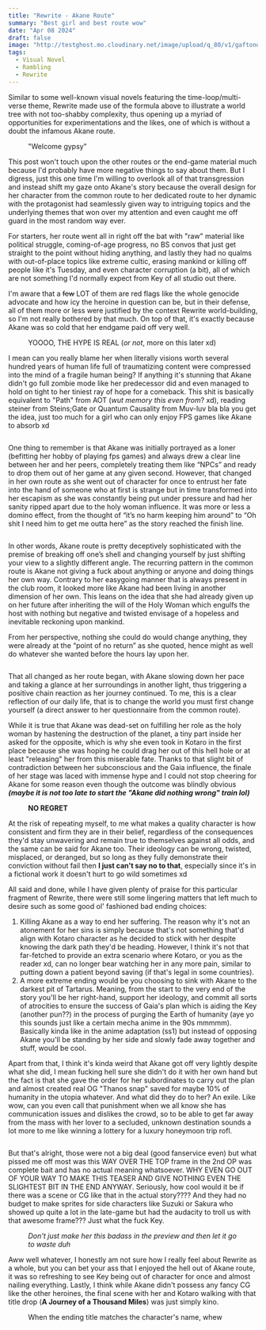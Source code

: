 ```yaml
---
title: "Rewrite - Akane Route"
summary: "Best girl and best route wow"
date: "Apr 08 2024"
draft: false
image: "http://testghost.mo.cloudinary.net/image/upload/q_80/v1/gaftonosh/2024/04/20231226230424_1.webp"
tags:
  - Visual Novel
  - Rambling
  - Rewrite
---
```


<div className="richtext pb-8">
  <p>
    Similar to some well-known visual novels featuring the time-loop/multi-verse
    theme, Rewrite made use of the formula above to illustrate a world tree with
    not too-shabby complexity, thus opening up a myriad of opportunities for
    experimentations and the likes, one of which is without a doubt the infamous
    Akane route.
  </p>
  <figure className="kg-card kg-image-card kg-card-hascaption">
    <img
      className="kg-image"
      src="http://res.cloudinary.com/dxyxhzwdx/image/upload/q_80/v1/gaftonosh/2024/04/Rewrite-opening-02.00_01_20_05.Still003.webp"
      alt=""
      height={720}
      loading="lazy"
      width={1280}
    />
    <figcaption>"Welcome gypsy"</figcaption>
  </figure>
  <p>
    This post won't touch upon the other routes or the end-game material much
    because I'd probably have more negative things to say about them. But I
    digress, just this one time I'm willing to overlook all of that
    transgression and instead shift my gaze onto Akane's story because the
    overall design for her character from the common route to her dedicated
    route to her dynamic with the protagonist had seamlessly given way to
    intriguing topics and the underlying themes that won over my attention and
    even caught me off guard in the most random way ever.
  </p>
  <p>
    For starters, her route went all in right off the bat with "raw" material
    like political struggle, coming-of-age progress, no BS convos that just get
    straight to the point without hiding anything, and lastly they had no qualms
    with out-of-place topics like extreme cultic, erasing mankind or killing off
    people like it's Tuesday, and even character corruption (a bit), all of
    which are not something I'd normally expect from Key of all studio out
    there.
  </p>
  <p>
    I'm aware that a <s>few</s> LOT of them are red flags like the whole
    genocide advocate and how icy the heroine in question can be, but in their
    defense, all of them more or less were justified by the context Rewrite
    world-building, so I'm not really bothered by that much. On top of that,
    it's exactly because Akane was so cold that her endgame paid off very well.
  </p>
  <figure className="kg-card kg-image-card kg-card-hascaption">
    <img
      className="kg-image"
      src="http://res.cloudinary.com/dxyxhzwdx/image/upload/q_80/v1/gaftonosh/2024/04/Rewrite-opening-02.00_01_15_21.Still002.webp"
      alt=""
      height={720}
      loading="lazy"
      width={1280}
    />
    <figcaption>
      YOOOO, THE HYPE IS REAL (<em>or not</em>, more on this later xd)
    </figcaption>
  </figure>
  <p>
    I mean can you really blame her when literally visions worth several hundred
    years of human life full of traumatizing content were compressed into the
    mind of a fragile human being? If anything it's stunning that Akane didn't
    go full zombie mode like her predecessor did and even managed to hold on
    tight to her tiniest ray of hope for a comeback. This shit is basically
    equivalent to "Path" from AOT (<em>wut memory this even from</em>? xd),
    reading steiner from Steins;Gate or Quantum Causality from Muv-luv bla bla
    you get the idea, just too much for a girl who can only enjoy FPS games like
    Akane to absorb xd
  </p>
  <figure className="kg-card kg-image-card">
    <img
      className="kg-image"
      src="http://res.cloudinary.com/dxyxhzwdx/image/upload/q_80/v1/gaftonosh/2024/04/020_FGAK07b.webp"
      alt=""
      height={720}
      loading="lazy"
      width={1280}
    />
  </figure>
  <p>
    One thing to remember is that Akane was initially portrayed as a loner
    (befitting her hobby of playing fps games) and always drew a clear line
    between her and her peers, completely treating them like “NPCs” and ready to
    drop them out of her game at any given second. However, that changed in her
    own route as she went out of character for once to entrust her fate into the
    hand of someone who at first is strange but in time transformed into her
    escapism as she was constantly being put under pressure and had her sanity
    ripped apart due to the holy woman influence. It was more or less a domino
    effect, from the thought of “it’s no harm keeping him around” to “Oh shit I
    need him to get me outta here” as the story reached the finish line.
  </p>
  <figure className="kg-card kg-image-card">
    <img
      className="kg-image"
      src="http://res.cloudinary.com/dxyxhzwdx/image/upload/q_80/v1/gaftonosh/2024/04/023_FGAK08c.webp"
      alt=""
      height={720}
      loading="lazy"
      width={1280}
    />
  </figure>
  <p>
    In other words, Akane route is pretty deceptively sophisticated with the
    premise of breaking off one’s shell and changing yourself by just shifting
    your view to a slightly different angle. The recurring pattern in the common
    route is Akane not giving a fuck about anything or anyone and doing things
    her own way. Contrary to her easygoing manner that is always present in the
    club room, it looked more like Akane had been living in another dimension of
    her own. This leans on the idea that she had already given up on her future
    after inheriting the will of the Holy Woman which engulfs the host with
    nothing but negative and twisted envisage of a hopeless and inevitable
    reckoning upon mankind.
  </p>
  <p>
    From her perspective, nothing she could do would change anything, they were
    already at the “point of no return” as she quoted, hence might as well do
    whatever she wanted before the hours lay upon her.
  </p>
  <figure className="kg-card kg-image-card">
    <img
      className="kg-image"
      src="http://res.cloudinary.com/dxyxhzwdx/image/upload/q_80/v1/gaftonosh/2024/04/015_FGAK05.webp"
      alt=""
      height={720}
      loading="lazy"
      width={1280}
    />
  </figure>
  <p>
    That all changed as her route began, with Akane slowing down her pace and
    taking a glance at her surroundings in another light, thus triggering a
    positive chain reaction as her journey continued. To me, this is a clear
    reflection of our daily life, that is to change the world you must first
    change yourself (a direct answer to her questionnaire from the common
    route).
  </p>
  <p>
    While it is true that Akane was dead-set on fulfilling her role as the holy
    woman by hastening the destruction of the planet, a tiny part inside her
    asked for the opposite, which is why she even took in Kotaro in the first
    place because she was hoping he could drag her out of this hell hole or at
    least "releasing" her from this miserable fate. Thanks to that slight bit of
    contradiction between her subconscious and the Gaia influence, the finale of
    her stage was laced with immense hype and I could not stop cheering for
    Akane for some reason even though the outcome was blindly obvious
    <strong>
      <em>
        (maybe it is not too late to start the "Akane did nothing wrong" train
        lol)
      </em>
    </strong>
  </p>
  <figure className="kg-card kg-image-card kg-card-hascaption kg-width-full">
    <img
      className="kg-image"
      src="http://res.cloudinary.com/dxyxhzwdx/image/upload/q_80/v1/gaftonosh/2024/04/20231226230424_1.webp"
      alt=""
      height={1440}
      loading="lazy"
      width={2560}
    />
    <figcaption>
      <strong>NO REGRET</strong>
    </figcaption>
  </figure>
  <p>
    At the risk of repeating myself, to me what makes a quality character is how
    consistent and firm they are in their belief, regardless of the consequences
    they'd stay unwavering and remain true to themselves against all odds, and
    the same can be said for Akane too. Their ideology can be wrong, twisted,
    misplaced, or deranged, but so long as they fully demonstrate their
    conviction without fail then <strong>I just can't say no to that</strong>,
    especially since it's in a fictional work it doesn't hurt to go wild
    sometimes xd
  </p>
  <p>
    All said and done, while I have given plenty of praise for this particular
    fragment of Rewrite, there were still some lingering matters that left much
    to desire such as some good ol' fashioned bad ending choices:
  </p>
  <ol>
    <li>
      Killing Akane as a way to end her suffering. The reason why it's not an
      atonement for her sins is simply because that's not something that'd align
      with Kotaro character as he decided to stick with her despite knowing the
      dark path they'd be heading. However, I think it's not that far-fetched to
      provide an extra scenario where Kotaro, or you as the reader xd, can no
      longer bear watching her in any more pain, similar to putting down a
      patient beyond saving (if that's legal in some countries).
    </li>
    <li>
      A more extreme ending would be you choosing to sink with Akane to the
      darkest pit of Tartarus. Meaning, from the start to the very end of the
      story you'll be her right-hand, support her ideology, and commit all sorts
      of atrocities to ensure the success of Gaia's plan which is aiding the Key
      (another pun??) in the process of purging the Earth of humanity (aye yo
      this sounds just like a certain mecha anime in the 90s mmmmm). Basically
      kinda like in the anime adaptation (ss1) but instead of opposing Akane
      you'll be standing by her side and slowly fade away together and stuff,
      would be cool.
    </li>
  </ol>
  <p>
    Apart from that, I think it's kinda weird that Akane got off very lightly
    despite what she did, I mean fucking hell sure she didn't do it with her own
    hand but the fact is that she gave the order for her subordinates to carry
    out the plan and almost created real OG "Thanos snap" saved for maybe 10% of
    humanity in the utopia whatever. And what did they do to her? An exile. Like
    wow, can you even call that punishment when we all know she has
    communication issues and dislikes the crowd, so to be able to get far away
    from the mass with her lover to a secluded, unknown destination sounds a lot
    more to me like winning a lottery for a luxury honeymoon trip rofl.
  </p>
  <figure className="kg-card kg-image-card">
    <img
      className="kg-image"
      src="http://res.cloudinary.com/dxyxhzwdx/image/upload/q_80/v1/gaftonosh/2024/04/030_FGAK12a.webp"
      alt=""
      height={720}
      loading="lazy"
      width={1280}
    />
  </figure>
  <p>
    But that's alright, those were not a big deal (good fanservice even) but
    what pissed me off most was this WAY OVER THE TOP frame in the 2nd OP was
    complete bait and has no actual meaning whatsoever. WHY EVEN GO OUT OF YOUR
    WAY TO MAKE THIS TEASER AND GIVE NOTHING EVEN THE SLIGHTEST BIT IN THE END
    ANYWAY. Seriously, how cool would it be if there was a scene or CG like that
    in the actual story???? And they had no budget to make sprites for side
    characters like Suzuki or Sakura who showed up quite a lot in the late-game
    but had the audacity to troll us with that awesome frame??? Just what the
    fuck Key.
  </p>
  <figure className="kg-card kg-image-card kg-card-hascaption">
    <img
      className="kg-image"
      src="http://res.cloudinary.com/dxyxhzwdx/image/upload/q_80/v1/gaftonosh/2024/04/Rewrite-opening-02.00_01_14_20.Still001.webp"
      alt=""
      height={720}
      loading="lazy"
      width={1280}
    />
    <figcaption>
      <em>
        Don't just make her this badass in the preview and then let it go to
        waste duh
      </em>
    </figcaption>
  </figure>
  <p>
    Aww well whatever, I honestly am not sure how I really feel about Rewrite as
    a whole, but you can bet your ass that I enjoyed the hell out of Akane
    route, it was so refreshing to see Key being out of character for once and
    almost nailing everything. Lastly, I think while Akane didn't possess any
    fancy CG like the other heroines, the final scene with her and Kotaro
    walking with that title drop (<strong>A Journey of a Thousand Miles</strong>)
    was just simply kino.
  </p>
  <figure className="kg-card kg-image-card kg-card-hascaption">
    <img
      className="kg-image"
      src="http://res.cloudinary.com/dxyxhzwdx/image/upload/q_80/v1/gaftonosh/2024/04/028_FGAK11a.webp"
      alt=""
      height={720}
      loading="lazy"
      width={1280}
    />
    <figcaption>
      When the ending title matches the character's name, whew
    </figcaption>
  </figure>
</div>
